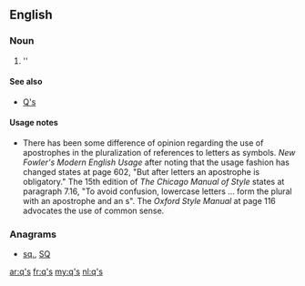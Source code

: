 ==English==

===Noun===
{{head|en|plural}}

# ''{{plural of|q|lang=en|nocat=1}}

====See also====
* [[Q's]]

====Usage notes====
* There has been some difference of opinion regarding the use of apostrophes in the pluralization of references to letters as symbols.  ''New Fowler's Modern English Usage'' after noting that the usage fashion has changed states at page 602, "But after letters an apostrophe is obligatory."    The 15th edition of ''The Chicago Manual of Style'' states at paragraph 7.16, "To avoid confusion, lowercase letters ... form the plural with an apostrophe and an s".  The ''Oxford Style Manual'' at page 116 advocates the use of common sense.

===Anagrams===
* [[sq.#English|sq.]], [[SQ#English|SQ]]

[[ar:q's]]
[[fr:q's]]
[[my:q's]]
[[nl:q's]]